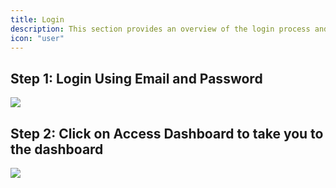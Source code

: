 ```yaml
---
title: Login
description: This section provides an overview of the login process and how to access your account.
icon: "user"
---
```


## Step 1: Login Using Email and Password

<Frame> 
<img src="/images/guides/login/Login 1.webp"/>
</Frame>

## Step 2: Click on Access Dashboard to take you to the dashboard

<Frame> 
<img src="/images/guides/login/Login 2.webp"/>
</Frame>
